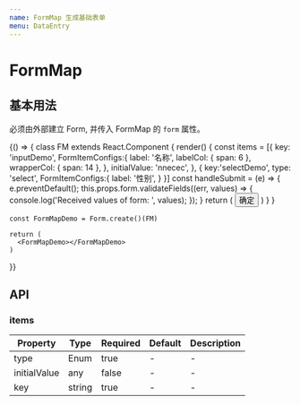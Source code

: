 ```yaml
---
name: FormMap 生成基础表单
menu: DataEntry
---
```



# FormMap

## 基本用法

必须由外部建立 Form, 并传入 FormMap 的 `form` 属性。

<Playground>
  {() => {
    class FM extends React.Component {
      render() {
        const items = [{
          key: 'inputDemo',
          FormItemConfigs:{
            label: '名称',
            labelCol: { span: 6 },
            wrapperCol: { span: 14 },
          },
          initialValue: 'nnecec',
        }, {
          key:'selectDemo',
          type: 'select',
          FormItemConfigs:{
            label: '性别',
          }
        }]
        const handleSubmit = (e) => {
          e.preventDefault();
          this.props.form.validateFields((err, values) => {
              console.log('Received values of form: ', values);
          });
        }
        return (
          <React.Fragment>
            <FormMap items={items} form={this.props.form} />
            <Button onClick={handleSubmit}>确定</Button>
          </React.Fragment>
        )
      }
    }

    const FormMapDemo = Form.create()(FM)

    return (
      <FormMapDemo></FormMapDemo>
    )
  }}
</Playground>

## API

<PropsTable of={FormMap} />

### items

| Property | Type | Required | Default | Description
| - | - | - | - | - |
| type | Enum | true | - | - |
| initialValue | any | false | - | - |
| key | string | true | - | - |
